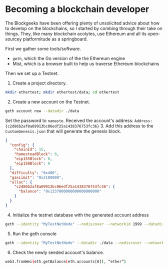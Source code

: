 # Becoming a blockchain developer

The Blockgeeks have been offering plenty of unsolicited advice about how to develop on the blockchains, so I started by combing through their take on things. They, like many blockchain acolytes, use Ethereum and all its open-sourcey platformitude as a springboard.

First we gather some tools/software.

- `geth`, which the Go version of the the Ethereum engine
- Mist, which is a browser built to help us traverse Ethereum blockchains

Then we set up a Testnet.

1. Create a project directory.

```sh
mkdir ethertest; mkdir ethertest/data; cd ethertest
```

2. Create a new account on the Testnet.

```bash
geth account new --datadir ./data
```

Set the password to `namaste`. Received the account's address: `Address: {c2d86b2af8a69913bc06edf25a1438376753fc36}` 3. Add this address to the `CustomGenesis.json` that will generate the genesis block.

```json
{
  "config": {
    "chainId": 15,
    "homesteadBlock": 0,
    "eip155Block": 0,
    "eip158Block": 0
  },
  "difficulty": "0x400",
  "gasLimit": "0x2100000",
  "alloc": {
    "c2d86b2af8a69913bc06edf25a1438376753fc36": {
      "balance": "0x1337000000000000000000"
    }
  }
}
```

4. Initialize the testnet database with the generated account address

```sh
geth --identity "MyTestNetNode" --nodiscover --networkid 1999 --datadir ./data  init CustomGenesis.json
```

5. Run the geth console

```sh
geth --identity "MyTestNetNode" --datadir ./data --nodiscover --networkid 1999 console
```

6. Check the newly seeded account's balance.

```sh
web3.fromWei(eth.getBalance(eth.accounts[0]), “ether”)
```
